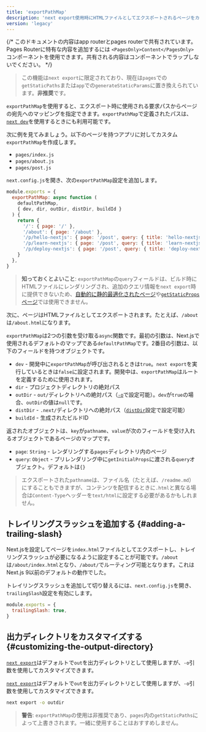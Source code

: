 ```yaml
---
title: 'exportPathMap'
description: 'next export使用時にHTMLファイルとしてエクスポートされるページをカスタマイズします。'
version: 'legacy'
---
```


{/* このドキュメントの内容はapp routerとpages routerで共有されています。Pages Routerに特有な内容を追加するには `<PagesOnly>Content</PagesOnly>` コンポーネントを使用できます。共有される内容はコンポーネントでラップしないでください。 */}

> この機能は`next export`に限定されており、現在は`pages`での`getStaticPaths`または`app`での`generateStaticParams`に置き換えられています。**非推奨**です。

`exportPathMap`を使用すると、エクスポート時に使用される要求パスからページの宛先へのマッピングを指定できます。`exportPathMap`で定義されたパスは、[`next dev`](/docs/app/api-reference/cli/next#next-dev-options)を使用するときにも利用可能です。

次に例を見てみましょう。以下のページを持つアプリに対してカスタム`exportPathMap`を作成します。

- `pages/index.js`
- `pages/about.js`
- `pages/post.js`

`next.config.js`を開き、次の`exportPathMap`設定を追加します。

```js title="next.config.js"
module.exports = {
  exportPathMap: async function (
    defaultPathMap,
    { dev, dir, outDir, distDir, buildId }
  ) {
    return {
      '/': { page: '/' },
      '/about': { page: '/about' },
      '/p/hello-nextjs': { page: '/post', query: { title: 'hello-nextjs' } },
      '/p/learn-nextjs': { page: '/post', query: { title: 'learn-nextjs' } },
      '/p/deploy-nextjs': { page: '/post', query: { title: 'deploy-nextjs' } },
    }
  },
}
```

> **知っておくとよいこと**: `exportPathMap`の`query`フィールドは、ビルド時にHTMLファイルにレンダリングされ、追加のクエリ情報を`next export`時に提供できないため、[自動的に静的最適化されたページ](https://nextjs.org/docs/canary/pages/building-your-application/rendering/automatic-static-optimization)や[`getStaticProps`ページ](https://nextjs.org/docs/canary/pages/building-your-application/data-fetching/get-static-props)では使用できません。

次に、ページはHTMLファイルとしてエクスポートされます。たとえば、`/about`は`/about.html`になります。

`exportPathMap`は2つの引数を受け取る`async`関数です。最初の引数は、Next.jsで使用されるデフォルトのマップである`defaultPathMap`です。2番目の引数は、以下のフィールドを持つオブジェクトです。

- `dev` - 開発中に`exportPathMap`が呼び出されるときは`true`。`next export`を実行しているときは`false`に設定されます。開発中は、`exportPathMap`はルートを定義するために使用されます。
- `dir` - プロジェクトディレクトリの絶対パス
- `outDir` - `out/`ディレクトリへの絶対パス（[`-o`](#customizing-the-output-directory)で設定可能）。`dev`が`true`の場合、`outDir`の値は`null`です。
- `distDir` - `.next/`ディレクトリへの絶対パス（[`distDir`](https://nextjs.org/docs/canary/pages/api-reference/next-config-js/distDir)設定で設定可能）
- `buildId` - 生成されたビルドID

返されたオブジェクトは、`key`が`pathname`、`value`が次のフィールドを受け入れるオブジェクトであるページのマップです。

- `page`: `String` - レンダリングする`pages`ディレクトリ内のページ
- `query`: `Object` - プリレンダリング中に`getInitialProps`に渡される`query`オブジェクト。デフォルトは`{}`

> エクスポートされた`pathname`は、ファイル名（たとえば、`/readme.md`）にすることもできますが、コンテンツを配信するときに`.html`と異なる場合は`Content-Type`ヘッダーを`text/html`に設定する必要があるかもしれません。

## トレイリングスラッシュを追加する {#adding-a-trailing-slash}

Next.jsを設定してページを`index.html`ファイルとしてエクスポートし、トレイリングスラッシュが必要になるように設定することが可能です。`/about`は`/about/index.html`となり、`/about/`でルーティング可能となります。これはNext.js 9以前のデフォルトの動作でした。

トレイリングスラッシュを追加して切り替えるには、`next.config.js`を開き、`trailingSlash`設定を有効にします。

```js title="next.config.js"
module.exports = {
  trailingSlash: true,
}
```

## 出力ディレクトリをカスタマイズする {#customizing-the-output-directory}

<AppOnly>

[`next export`](/docs/app/building-your-application/deploying/static-exports)はデフォルトで`out`を出力ディレクトリとして使用しますが、`-o`引数を使用してカスタマイズできます。

</AppOnly>

<PagesOnly>

[`next export`](https://nextjs.org/docs/canary/pages/building-your-application/deploying/static-exports)はデフォルトで`out`を出力ディレクトリとして使用しますが、`-o`引数を使用してカスタマイズできます。

</PagesOnly>

```bash title="Terminal"
next export -o outdir
```

> **警告**: `exportPathMap`の使用は非推奨であり、`pages`内の`getStaticPaths`によって上書きされます。一緒に使用することはおすすめしません。
